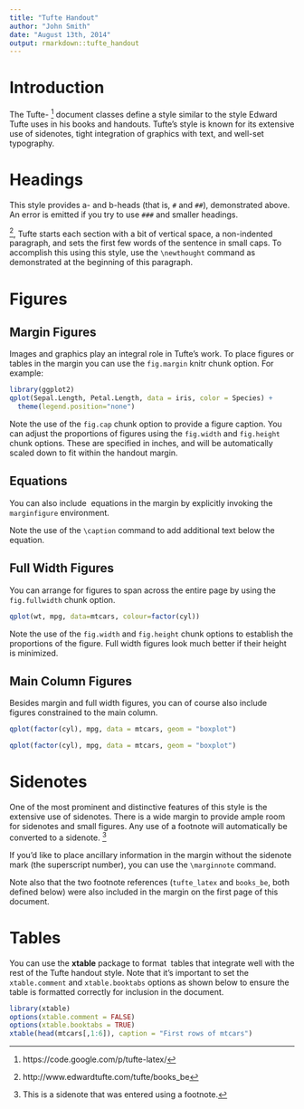 ```yaml
---
title: "Tufte Handout"
author: "John Smith"
date: "August 13th, 2014"
output: rmarkdown::tufte_handout
---
```


# Introduction

The Tufte-\LaTeX\ [^tufte_latex] document classes define a style similar to the style Edward Tufte uses in his books and handouts. Tufte’s style is known for its extensive use of sidenotes, tight integration of graphics with text, and well-set typography. 

# Headings

This style provides a- and b-heads (that is, `#` and `##`), demonstrated above.
An error is emitted if you try to use `###` and smaller headings.

\newthought{In his later books}[^books_be], Tufte starts each section with a bit of vertical space, a non-indented paragraph, and sets the first few words of the sentence in small caps. To accomplish this using this style, use the `\newthought` command as demonstrated at the beginning of this paragraph.

# Figures

## Margin Figures

Images and graphics play an integral role in Tufte's work. To place figures or tables in the margin you can use the `fig.margin` knitr chunk option. For example:

```r
library(ggplot2)
qplot(Sepal.Length, Petal.Length, data = iris, color = Species) +
  theme(legend.position="none")
```

Note the use of the `fig.cap` chunk option to provide a figure caption. You can adjust the proportions of figures using the `fig.width` and `fig.height` chunk options. These are specified in inches, and will be automatically scaled down to fit within the handout margin.

## Equations

You can also include \LaTeX\ equations in the margin by explicitly invoking the `marginfigure` environment.

\begin{marginfigure}
$$\frac{d}{dx}\left( \int_{0}^{x} f(u)\,du\right)=f(x).$$
\caption{An equation}
\end{marginfigure}

Note the use of the `\caption` command to add additional text below the equation.

## Full Width Figures

You can arrange for figures to span across the entire page by using the `fig.fullwidth` chunk option. 

```r
qplot(wt, mpg, data=mtcars, colour=factor(cyl))
```

Note the use of the `fig.width` and `fig.height` chunk options to establish the proportions of the figure. Full width figures look much better if their height is minimized.

## Main Column Figures

Besides margin and full width figures, you can of course also include figures constrained to the main column.

```r
qplot(factor(cyl), mpg, data = mtcars, geom = "boxplot")
```

```r
qplot(factor(cyl), mpg, data = mtcars, geom = "boxplot")
```

# Sidenotes

One of the most prominent and distinctive features of this style is the extensive use of sidenotes. There is a wide margin to provide ample room for sidenotes and small figures. Any use of a footnote will automatically be converted to a sidenote. ^[This is a sidenote that was entered using a footnote.] 

If you'd like to place ancillary information in the margin without the sidenote mark (the superscript number), you can use the `\marginnote` command. \marginnote{This is a margin note.  Notice that there isn't a number preceding the note.}

Note also that the two footnote references (`tufte_latex` and `books_be`, both defined below) were also included in the margin on the first page of this document.

# Tables

You can use the **xtable** package to format \LaTeX\ tables that integrate well with the rest of the Tufte handout style. Note that it's important to set the `xtable.comment` and `xtable.booktabs` options as shown below to ensure the table is formatted correctly for inclusion in the document.

```r
library(xtable)
options(xtable.comment = FALSE)
options(xtable.booktabs = TRUE)
xtable(head(mtcars[,1:6]), caption = "First rows of mtcars")
```


[^tufte_latex]: https://code.google.com/p/tufte-latex/
[^books_be]: http://www.edwardtufte.com/tufte/books_be











